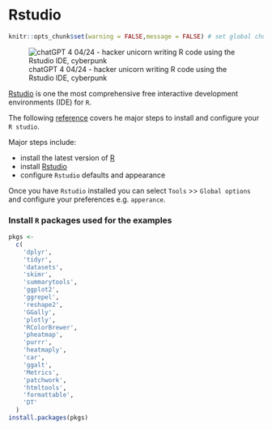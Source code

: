# Rstudio

```r
knitr::opts_chunk$set(warning = FALSE,message = FALSE) # set global chunk options
```

![chatGPT 4 04/24 - hacker unicorn writing R code using the Rstudio IDE, cyberpunk](imgs/rstudio.png)

[Rstudio](https://posit.co/products/open-source/rstudio/) is one the most comprehensive free interactive development environments (IDE) for `R`.

The following [reference](https://education.rstudio.com/learn/beginner/) covers he major steps to install and configure your `R studio`.

Major steps include:

-   install the latest version of [R](https://cran.r-project.org/)
-   install [Rstudio](https://posit.co/products/open-source/rstudio/)
-   configure `Rstudio` defaults and appearance

Once you have `Rstudio` installed you can select `Tools` \>\> `Global options` and configure your preferences e.g. `apperance`.

### Install `R` packages used for the examples

```r
pkgs <-
  c(
    'dplyr',
    'tidyr',
    'datasets',
    'skimr',
    'summarytools',
    'ggplot2',
    'ggrepel',
    'reshape2',
    'GGally',
    'plotly',
    'RColorBrewer',
    'pheatmap',
    'purrr',
    'heatmaply',
    'car',
    'ggalt',
    'Metrics',
    'patchwork',
    'htmltools',
    'formattable',
    'DT'
  )
install.packages(pkgs)
```
